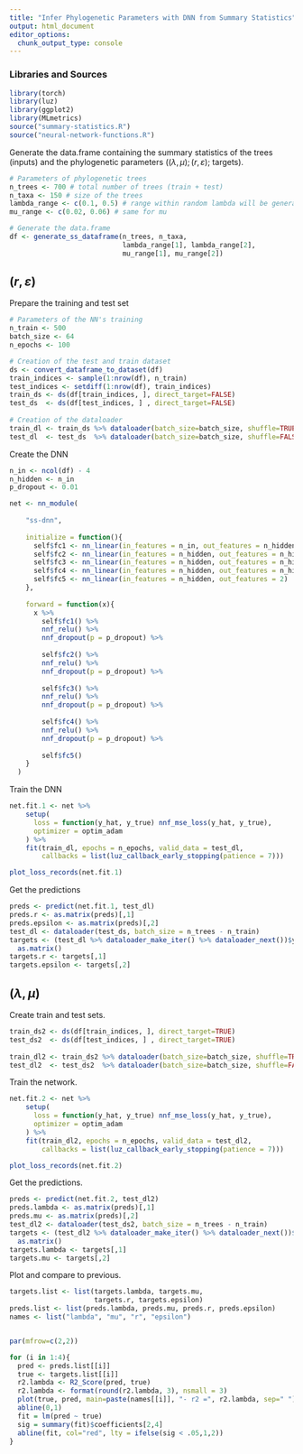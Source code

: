 ```yaml
---
title: "Infer Phylogenetic Parameters with DNN from Summary Statistics"
output: html_document
editor_options: 
  chunk_output_type: console
---
```


### Libraries and Sources 

```r
library(torch)
library(luz)
library(ggplot2)
library(MLmetrics)
source("summary-statistics.R")
source("neural-network-functions.R")
```


Generate the data.frame containing the summary statistics of the trees (inputs) and 
the phylogenetic parameters ($(\lambda,\mu);(r,\varepsilon)$; targets).

```r
# Parameters of phylogenetic trees
n_trees <- 700 # total number of trees (train + test)
n_taxa <- 150 # size of the trees
lambda_range <- c(0.1, 0.5) # range within random lambda will be generated 
mu_range <- c(0.02, 0.06) # same for mu

# Generate the data.frame
df <- generate_ss_dataframe(n_trees, n_taxa,
                            lambda_range[1], lambda_range[2],
                            mu_range[1], mu_range[2])
```


## $(r, \varepsilon)$


Prepare the training and test set 

```r
# Parameters of the NN's training
n_train <- 500
batch_size <- 64
n_epochs <- 100

# Creation of the test and train dataset
ds <- convert_dataframe_to_dataset(df)
train_indices <- sample(1:nrow(df), n_train) 
test_indices <- setdiff(1:nrow(df), train_indices) 
train_ds <- ds(df[train_indices, ], direct_target=FALSE)
test_ds  <- ds(df[test_indices, ] , direct_target=FALSE)
  
# Creation of the dataloader 
train_dl <- train_ds %>% dataloader(batch_size=batch_size, shuffle=TRUE)
test_dl  <- test_ds  %>% dataloader(batch_size=batch_size, shuffle=FALSE)
```


Create the DNN 

```r

n_in <- ncol(df) - 4
n_hidden <- n_in
p_dropout <- 0.01

net <- nn_module(
    
    "ss-dnn", 
    
    initialize = function(){
      self$fc1 <- nn_linear(in_features = n_in, out_features = n_hidden)
      self$fc2 <- nn_linear(in_features = n_hidden, out_features = n_hidden)
      self$fc3 <- nn_linear(in_features = n_hidden, out_features = n_hidden)
      self$fc4 <- nn_linear(in_features = n_hidden, out_features = n_hidden)
      self$fc5 <- nn_linear(in_features = n_hidden, out_features = 2)
    }, 
    
    forward = function(x){
      x %>%
        self$fc1() %>%
        nnf_relu() %>%
        nnf_dropout(p = p_dropout) %>%
        
        self$fc2() %>%
        nnf_relu() %>%
        nnf_dropout(p = p_dropout) %>%
        
        self$fc3() %>%
        nnf_relu() %>%
        nnf_dropout(p = p_dropout) %>%
        
        self$fc4() %>%
        nnf_relu() %>%
        nnf_dropout(p = p_dropout) %>%
        
        self$fc5()
    }
  )
```


Train the DNN

```r
net.fit.1 <- net %>%
    setup(
      loss = function(y_hat, y_true) nnf_mse_loss(y_hat, y_true),
      optimizer = optim_adam
    ) %>%
    fit(train_dl, epochs = n_epochs, valid_data = test_dl, 
        callbacks = list(luz_callback_early_stopping(patience = 7)))
```

```r
plot_loss_records(net.fit.1)
```

Get the predictions 

```r
preds <- predict(net.fit.1, test_dl)
preds.r <- as.matrix(preds)[,1]
preds.epsilon <- as.matrix(preds)[,2]
test_dl <- dataloader(test_ds, batch_size = n_trees - n_train)
targets <- (test_dl %>% dataloader_make_iter() %>% dataloader_next())$y %>% 
  as.matrix()
targets.r <- targets[,1]
targets.epsilon <- targets[,2]
```

## $(\lambda, \mu)$

Create train and test sets.
```r
train_ds2 <- ds(df[train_indices, ], direct_target=TRUE)
test_ds2  <- ds(df[test_indices, ] , direct_target=TRUE)
  
train_dl2 <- train_ds2 %>% dataloader(batch_size=batch_size, shuffle=TRUE)
test_dl2  <- test_ds2  %>% dataloader(batch_size=batch_size, shuffle=FALSE)
```


Train the network.
```r
net.fit.2 <- net %>%
    setup(
      loss = function(y_hat, y_true) nnf_mse_loss(y_hat, y_true),
      optimizer = optim_adam
    ) %>%
    fit(train_dl2, epochs = n_epochs, valid_data = test_dl2, 
        callbacks = list(luz_callback_early_stopping(patience = 7)))
```


```r
plot_loss_records(net.fit.2)
```

Get the predictions.
```r
preds <- predict(net.fit.2, test_dl2)
preds.lambda <- as.matrix(preds)[,1]
preds.mu <- as.matrix(preds)[,2]
test_dl2 <- dataloader(test_ds2, batch_size = n_trees - n_train)
targets <- (test_dl2 %>% dataloader_make_iter() %>% dataloader_next())$y %>% 
  as.matrix()
targets.lambda <- targets[,1]
targets.mu <- targets[,2]
```

Plot and compare to previous.
```r

targets.list <- list(targets.lambda, targets.mu, 
                     targets.r, targets.epsilon)
preds.list <- list(preds.lambda, preds.mu, preds.r, preds.epsilon)
names <- list("lambda", "mu", "r", "epsilon")


par(mfrow=c(2,2))

for (i in 1:4){
  pred <- preds.list[[i]]
  true <- targets.list[[i]]
  r2.lambda <- R2_Score(pred, true)
  r2.lambda <- format(round(r2.lambda, 3), nsmall = 3)
  plot(true, pred, main=paste(names[[i]], "- r2 =", r2.lambda, sep=" "))
  abline(0,1)
  fit = lm(pred ~ true)
  sig = summary(fit)$coefficients[2,4]
  abline(fit, col="red", lty = ifelse(sig < .05,1,2))
}
```





